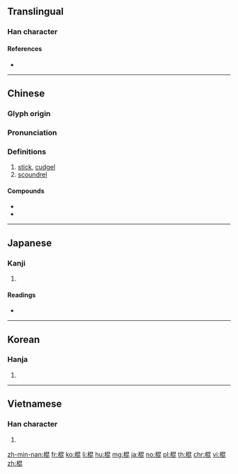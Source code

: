 {{character info/new}}
==Translingual==

===Han character===
{{Han char|rn=75|rad=木|as=08|sn=12|four=46911|canj=DAPP|ids=⿰木昆}}

====References====
* {{Han ref|kx=0532.050|dkj=14924|dj=0920.130|hdz=21232.030|uh=68CD|ud=26829|bh=B4D2|bd=46290}}

----

==Chinese==
{{zh-forms}}

===Glyph origin===
{{Han etym}}

===Pronunciation===
{{zh-pron
|m=gùn
|c=gwan3
|h=pfs=kun
|mn=kùn |mna=Taiwanese-Tone_3.ogg
|mc=y
|oc=y
|ma=
|cat=n
}}

===Definitions===
{{zh-hanzi}}

# [[stick]], [[cudgel]]
# [[scoundrel]]

====Compounds====
* {{zh-l|枴棍}}
* {{zh-l|搞屎棍}}

----

==Japanese==

===Kanji===
{{ja-kanji|grade=|rs=木08}}

# {{defn|lang=ja|sort=木08}}

====Readings====
* {{ja-readings|goon=[[ごん]] (gon), [[こん]] (kon)|kanon=[[こん]] (kon)|kun=[[つえ]] (tsue)}}

----

==Korean==

===Hanja===
{{ko-hanja|hangeul=[[곤]], [[혼]]|eumhun=|rv=gon, hon|mr=kon, hon|y=kon, hon}}

# {{defn|lang=ko|sort=木08}}

----

==Vietnamese==

===Han character===
{{vi-readings|rs=木08|hanviet=[[côn]], [[gon]], [[gòn]]}}

# {{defn|lang=vi|sort=木08}}

[[zh-min-nan:棍]]
[[fr:棍]]
[[ko:棍]]
[[li:棍]]
[[hu:棍]]
[[mg:棍]]
[[ja:棍]]
[[no:棍]]
[[pl:棍]]
[[th:棍]]
[[chr:棍]]
[[vi:棍]]
[[zh:棍]]